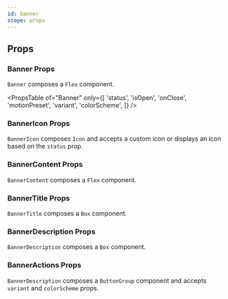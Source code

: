 ```yaml
---
id: banner
scope: props
---
```


## Props

### Banner Props

`Banner` composes a `Flex` component.

<PropsTable
  of="Banner"
  only={[
    'status',
    'isOpen',
    'onClose',
    'motionPreset',
    'variant',
    'colorScheme',
  ]}
/>

### BannerIcon Props

`BannerIcon` composes `Icon` and accepts a custom icon or displays an icon based on the `status` prop.

### BannerContent Props

`BannerContent` composes a `Flex` component.

### BannerTitle Props

`BannerTitle` composes a `Box` component.

### BannerDescription Props

`BannerDescription` composes a `Box` component.

### BannerActions Props

`BannerDescription` composes a `ButtonGroup` component and accepts `variant` and `colorScheme` props.
